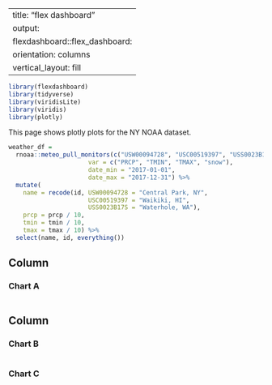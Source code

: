 
---
title: "flex dashboard"
output: 
  flexdashboard::flex_dashboard:
    orientation: columns
    vertical_layout: fill
---

```r
library(flexdashboard)
library(tidyverse)
library(viridisLite)
library(viridis)
library(plotly)
```

This page shows plotly plots for the NY NOAA dataset.

```r
weather_df =
  rnoaa::meteo_pull_monitors(c("USW00094728", "USC00519397", "USS0023B17S"),
                      var = c("PRCP", "TMIN", "TMAX", "snow"), 
                      date_min = "2017-01-01",
                      date_max = "2017-12-31") %>%
  mutate(
    name = recode(id, USW00094728 = "Central Park, NY", 
                      USC00519397 = "Waikiki, HI",
                      USS0023B17S = "Waterhole, WA"),
    prcp = prcp / 10,
    tmin = tmin / 10,
    tmax = tmax / 10) %>%
  select(name, id, everything()) 
```

Column {data-width=650}
-----------------------------------------------------------------------

### Chart A

```r

```

Column {data-width=350}
-----------------------------------------------------------------------

### Chart B

```r

```

### Chart C

```r

```

